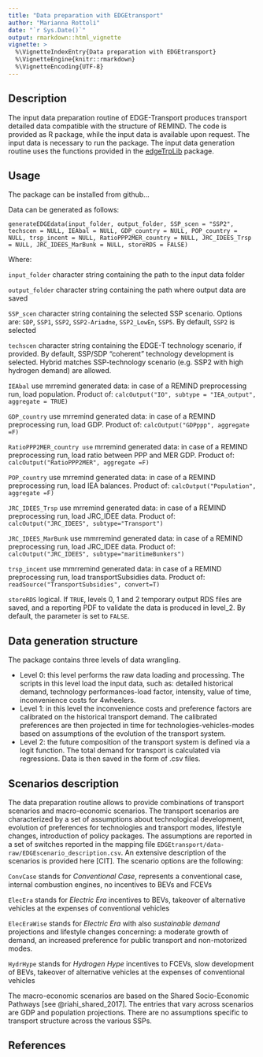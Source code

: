 ```yaml
---
title: "Data preparation with EDGEtransport"
author: "Marianna Rottoli"
date: "`r Sys.Date()`"
output: rmarkdown::html_vignette
vignette: >
  %\VignetteIndexEntry{Data preparation with EDGEtransport}
  %\VignetteEngine{knitr::rmarkdown}
  %\VignetteEncoding{UTF-8}
---
```


## Description

The input data preparation routine of EDGE-Transport produces transport detailed data compatible with the structure of REMIND. The code is provided as R package, while the input data is available upon request. The input data is necessary to run the package. The input data generation routine uses the functions provided in the [edgeTrpLib](https://github.com/pik-piam/edgeTrpLib) package.

## Usage

The package can be installed from github...

Data can be generated as follows:

`
generateEDGEdata(input_folder, output_folder, SSP_scen = "SSP2", techscen = NULL, IEAbal = NULL, GDP_country = NULL, POP_country = NULL, trsp_incent = NULL, RatioPPP2MER_country = NULL, JRC_IDEES_Trsp = NULL, JRC_IDEES_MarBunk = NULL, storeRDS = FALSE)
`

Where:

`input_folder` character string containing the path to the input data folder

`output_folder` character string containing the path where output data are saved

`SSP_scen` character string containing the selected SSP scenario. Options are: `SDP`, `SSP1`, `SSP2`, `SSP2-Ariadne`, `SSP2_LowEn`, `SSP5`. By default, `SSP2` is selected

`techscen` character string containing the EDGE-T technology scenario, if provided. By default, SSP/SDP "coherent" technology development is selected. Hybrid matches SSP-technology scenario (e.g. SSP2 with high hydrogen demand) are allowed.

`IEAbal` use mrremind generated data: in case of a REMIND preprocessing run, load population.  Product of: `calcOutput("IO", subtype = "IEA_output", aggregate = TRUE)`

`GDP_country` use mrremind generated data: in case of a REMIND preprocessing run, load GDP.  Product of: `calcOutput("GDPppp", aggregate =F)`

`RatioPPP2MER_country use` mrremind generated data: in case of a REMIND preprocessing run, load ratio between PPP and MER GDP.  Product of: `calcOutput("RatioPPP2MER", aggregate =F)`

`POP_country` use mrremind generated data: in case of a REMIND preprocessing run, load IEA balances. Product of: `calcOutput("Population", aggregate =F)`

`JRC_IDEES_Trsp` use mrremind generated data: in case of a REMIND preprocessing run, load JRC_IDEE data. Product of: `calcOutput("JRC_IDEES", subtype="Transport")`

`JRC_IDEES_MarBunk` use mmrremind generated data: in case of a REMIND preprocessing run, load JRC_IDEE data. Product of: `calcOutput("JRC_IDEES", subtype="maritimeBunkers")`

`trsp_incent` use mmrremind generated data: in case of a REMIND preprocessing run, load transportSubsidies data. Product of: `readSource("TransportSubsidies", convert=T)`

`storeRDS` logical. If `TRUE`, levels 0, 1 and 2 temporary output RDS files are saved, and a reporting PDF to validate the data is produced in level_2. By default, the parameter is set to `FALSE`.


## Data generation structure

The package contains three levels of data wrangling.

* Level 0: this level performs the raw data loading and processing. The scripts in this level load the input data, such as: detailed historical demand, technology performances-load factor, intensity, value of time, inconvenience costs for 4wheelers.
* Level 1: in this level the inconvenience costs and preference factors are calibrated on the historical transport demand. The calibrated preferences are then projected in time for technologies-vehicles-modes based on assumptions of the evolution of the transport system.
* Level 2: the future composition of the transport system is defined via a logit function. The total demand for transport is calculated via regressions. Data is then saved in the form of .csv files.

## Scenarios description

The data preparation routine allows to provide combinations of transport scenarios and macro-economic scenarios. The transport scenarios are characterized by a set of assumptions about technological development, evolution of preferences for technologies and transport modes, lifestyle changes, introduction of policy packages. The assumptions are reported in a set of switches reported in the mapping file `EDGEtransport/data-raw/EDGEscenario_description.csv`. An extensive description of the scenarios is provided here [CIT]. The scenario options are the following:

`ConvCase` stands for *Conventional Case*, represents a conventional case, internal combustion engines, no incentives to BEVs and FCEVs

`ElecEra` stands for *Electric Era* incentives to BEVs, takeover of alternative vehicles at the expenses of conventional vehicles

`ElecEraWise` stands for *Electric Era* with also *sustainable demand* projections and lifestyle changes concerning: a moderate growth of demand, an increased preference for public transport and non-motorized modes.

`HydrHype` stands for *Hydrogen Hype* incentives to FCEVs, slow development of BEVs, takeover of alternative vehicles at the expenses of conventional vehicles

The macro-economic scenarios are based on the Shared Socio-Economic Pathways [see @riahi_shared_2017]. The entries that vary across scenarios are GDP and population projections. There are no assumptions specific to transport structure across the various SSPs.

## References
